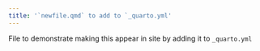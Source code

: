 ```yaml
---
title: '`newfile.qmd` to add to `_quarto.yml'
---
```


File to demonstrate making this appear in site by adding it to `_quarto.yml`
